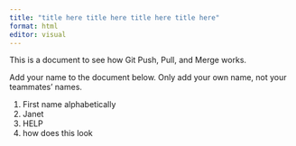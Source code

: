 ```yaml
---
title: "title here title here title here title here"
format: html
editor: visual
---
```


This is a document to see how Git Push, Pull, and Merge works.

Add your name to the document below. Only add your own name, not your teammates' names.

 
1.  First name alphabetically
2.  Janet
3.  HELP
4.  how does this look

